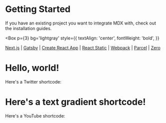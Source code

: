 
# Getting Started

If you have an existing project you want to integrate MDX with, check out
the installation guides.

<Box
  p={3}
  bg='lightgray'
  style={{
    textAlign: 'center',
    fontWeight: 'bold',
  }}
>

[Next.js](/getting-started/next) \|
[Gatsby](/getting-started/gatsby) \|
[Create React App](/getting-started/create-react-app) \|
[React Static](/getting-started/react-static) \|
[Webpack](/getting-started/webpack) \|
[Parcel](/getting-started/parcel) \|
[Zero](/getting-started/zero)

</Box>

# Hello, world!

Here's a Twitter shortcode:

<Tweet tweetId="1116723357410447360" />

<TextGradient>

# Here's a text gradient shortcode!

</TextGradient>

Here's a YouTube shortcode:

<YouTube videoId="4fHw4GeW3EU" />
